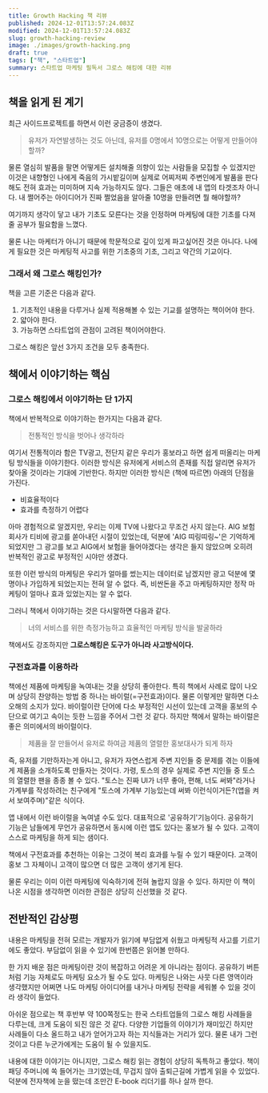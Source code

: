 ```yaml
---
title: Growth Hacking 책 리뷰
published: 2024-12-01T13:57:24.083Z
modified: 2024-12-01T13:57:24.083Z
slug: growth-hacking-review
image: ./images/growth-hacking.png
draft: true
tags: ["책", "스타트업"]
summary: 스타트업 마케팅 필독서 그로스 해킹에 대한 리뷰
---
```


## 책을 읽게 된 계기

최근 사이드프로젝트를 하면서 이런 궁금증이 생겼다.

> 유저가 자연발생하는 것도 아닌데, 유저를 0명에서 10명으로는 어떻게 만들어야할까?

물론 열심히 발품을 팔면 어떻게든 설치해줄 의향이 있는 사람들을 모집할 수 있겠지만 이것은 내향형인 나에게 죽음의 가시밭길이며 실제로 어찌저찌 주변인에게 발품을 판다 해도 전혀 효과는 미미하며 지속 가능하지도 않다. 그들은 애초에 내 앱의 타겟조차 아니다. 내 쩔어주는 아이디어가 진짜 쩔었음을 알아줄 10명을 만들려면 뭘 해야할까?

여기까지 생각이 닿고 내가 기초도 모른다는 것을 인정하며 마케팅에 대한 기초를 다져줄 공부가 필요함을 느꼈다.

물론 나는 마케터가 아니기 때문에 학문적으로 깊이 있게 파고싶어진 것은 아니다. 나에게 필요한 것은 마케팅적 사고를 위한 기초중의 기초, 그리고 약간의 기교이다.

### 그래서 왜 그로스 해킹인가?

책을 고른 기준은 다음과 같다.

1. 기초적인 내용을 다루거나 실제 적용해볼 수 있는 기교를 설명하는 책이어야 한다.
2. 얇아야 한다.
3. 가능하면 스타트업의 관점이 고려된 책이어야한다.

그로스 해킹은 앞선 3가지 조건을 모두 충족한다.

## 책에서 이야기하는 핵심

### 그로스 해킹에서 이야기하는 단 1가지

책에서 반복적으로 이야기하는 한가지는 다음과 같다.

> 전통적인 방식을 벗어나 생각하라

여기서 전통적이라 함은 TV광고, 전단지 같은 우리가 홍보라고 하면 쉽게 떠올리는 마케팅 방식들을 이야기한다. 이러한 방식은 유저에게 서비스의 존재를 직접 알리면 유저가 찾아올 것이라는 기대에 기반한다. 하지만 이러한 방식은 (책에 따르면) 아래의 단점을 가진다.

- 비효율적이다
- 효과를 측정하기 어렵다

아마 경험적으로 알겠지만, 우리는 이제 TV에 나왔다고 무조건 사지 않는다. AIG 보험회사가 티비에 광고를 쏟아내던 시절이 있었는데, 덕분에 'AIG 띠링띠링~'은 기억하게 되었지만 그 광고를 보고 AIG에서 보험을 들어야겠다는 생각은 들지 않았으며 오히려 반복적인 광고로 부정적인 시야만 생겼다.

또한 이런 방식의 마케팅은 우리가 얼마를 썼는지는 데이터로 남겠지만 광고 덕분에 몇 명이나 가입하게 되었는지는 전혀 알 수 없다. 즉, 비싼돈을 주고 마케팅하지만 정작 마케팅이 얼마나 효과 있었는지는 알 수 없다.

그러니 책에서 이야기하는 것은 다시말하면 다음과 같다.

> 너의 서비스를 위한 측정가능하고 효율적인 마케팅 방식을 발굴하라

책에서도 강조하지만 **그로스해킹은 도구가 아니라 사고방식이다.**

### 구전효과를 이용하라

책에선 제품에 마케팅을 녹여내는 것을 상당히 좋아한다. 특히 책에서 사례로 많이 나오며 상당히 찬양하는 방법 중 하나는 바이럴(=구전효과)이다. 물론 이렇게만 말하면 다소 오해의 소지가 있다. 바이럴이란 단어에 다소 부정적인 시선이 있는데 고객을 홍보의 수단으로 여기고 속이는 듯한 느낌을 주어서 그런 것 같다. 하지만 책에서 말하는 바이럴은 좋은 의미에서의 바이럴이다.

> 제품을 잘 만들어서 유저로 하여금 제품의 열렬한 홍보대사가 되게 하자

즉, 유저를 기만하자는게 아니고, 유저가 자연스럽게 주변 지인들 중 문제를 겪는 이들에게 제품을 소개하도록 만들자는 것이다. 가령, 토스의 경우 실제로 주변 지인들 중 토스의 열렬한 팬을 종종 볼 수 있다. "토스는 진짜 UI가 너무 좋아, 편해, 너도 써봐"라거나 가계부를 작성하려는 친구에게 "토스에 가계부 기능있는데 써봐 이런식이거든?(앱을 켜서 보여주며)"같은 식이다.

앱 내에서 이런 바이럴을 녹여낼 수도 있다. 대표적으로 '공유하기'기능이다. 공유하기 기능은 남들에게 무언가 공유하면서 동시에 이런 앱도 있다는 홍보가 될 수 있다. 고객이 스스로 마케팅을 하게 되는 샘이다.

책에서 구전효과를 추천하는 이유는 그것이 복리 효과를 누릴 수 있기 때문이다. 고객이 홍보 그 자체이니 고객이 많으면 더 많은 고객이 생기게 된다.

물론 우리는 이미 이런 마케팅에 익숙하기에 전혀 놀랍지 않을 수 있다. 하지만 이 책이 나온 시점을 생각하면 이러한 관점은 상당히 신선했을 것 같다.

## 전반적인 감상평

내용은 마케팅을 전혀 모르는 개발자가 읽기에 부담없게 쉬웠고 마케팅적 사고를 기르기에도 좋았다. 부담없이 읽을 수 있기에 한번쯤은 읽어볼 만하다.

한 가지 배운 점은 마케팅이란 것이 복잡하고 어려운 게 아니라는 점이다. 공유하기 버튼처럼 기능 자체로도 마케팅 요소가 될 수도 있다. 마케팅은 나와는 사뭇 다른 영역이라 생각했지만 어쩌면 나도 마케팅 아이디어를 내거나 마케팅 전략을 세워볼 수 있을 것이라 생각이 들었다.

아쉬운 점으로는 책 후반부 약 100쪽정도는 한국 스타트업들의 그로스 해킹 사례들을 다루는데, 크게 도움이 되진 않은 것 같다. 다양한 기업들의 이야기가 재미있긴 하지만 사례들이 다소 올드하고 내가 얻어가고자 하는 지식들과는 거리가 있다. 물론 내가 그런 것이고 다른 누군가에게는 도움이 될 수 있을지도.

내용에 대한 이야기는 아니지만, 그로스 해킹 읽는 경험이 상당히 독특하고 좋았다. 책이 패딩 주머니에 쏙 들어가는 크기였는데, 무겁지 않아 출퇴근길에 가볍게 읽을 수 있었다. 덕분에 전자책에 눈을 떴는데 조만간 E-book 리더기를 하나 살까 한다.
